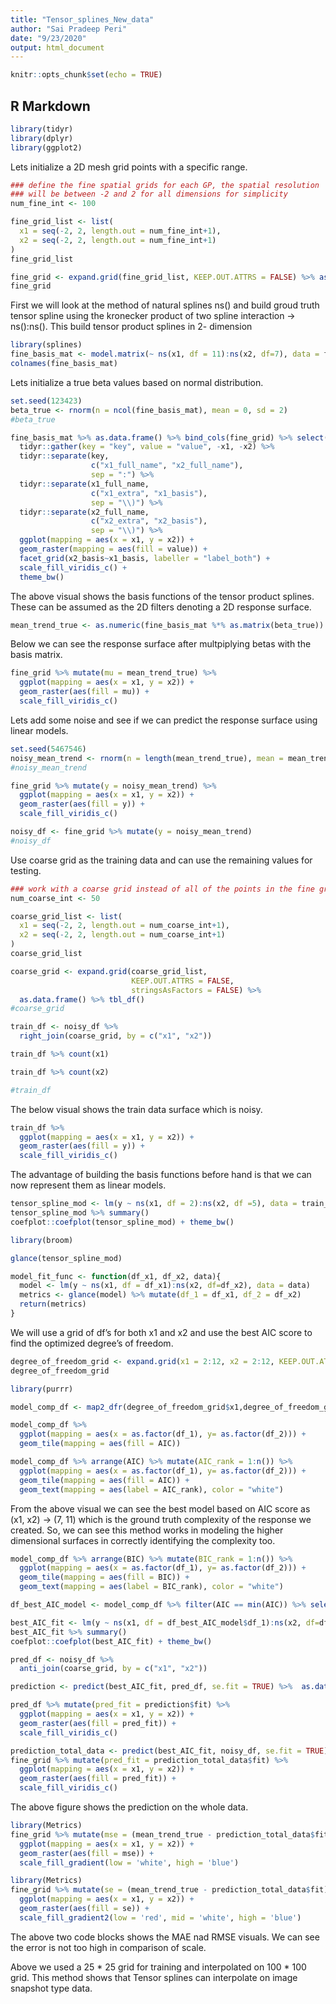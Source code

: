 ```yaml
---
title: "Tensor_splines_New_data"
author: "Sai Pradeep Peri"
date: "9/23/2020"
output: html_document
---
```


```r
knitr::opts_chunk$set(echo = TRUE)
```

## R Markdown

```r
library(tidyr)
library(dplyr)
library(ggplot2)
```

Lets initialize a 2D mesh grid points with a specific range.

```r
### define the fine spatial grids for each GP, the spatial resolution
### will be between -2 and 2 for all dimensions for simplicity
num_fine_int <- 100

fine_grid_list <- list(
  x1 = seq(-2, 2, length.out = num_fine_int+1),
  x2 = seq(-2, 2, length.out = num_fine_int+1)
)
fine_grid_list
```

```r
fine_grid <- expand.grid(fine_grid_list, KEEP.OUT.ATTRS = FALSE) %>% as.data.frame() %>% tbl_df()
fine_grid
```

First we will look at the method of natural splines ns() and build groud truth tensor spline using the kronecker product of two spline interaction -> ns():ns(). This build tensor product splines in 2- dimension

```r
library(splines)
fine_basis_mat <- model.matrix(~ ns(x1, df = 11):ns(x2, df=7), data = fine_grid)
colnames(fine_basis_mat) 
```

Lets initialize a true beta values based on normal distribution.

```r
set.seed(123423)
beta_true <- rnorm(n = ncol(fine_basis_mat), mean = 0, sd = 2)
#beta_true
```

```r
fine_basis_mat %>% as.data.frame() %>% bind_cols(fine_grid) %>% select(-`(Intercept)`) %>% 
  tidyr::gather(key = "key", value = "value", -x1, -x2) %>%
  tidyr::separate(key,
                  c("x1_full_name", "x2_full_name"),
                  sep = ":") %>% 
  tidyr::separate(x1_full_name,
                  c("x1_extra", "x1_basis"),
                  sep = "\\)") %>% 
  tidyr::separate(x2_full_name,
                  c("x2_extra", "x2_basis"),
                  sep = "\\)") %>% 
  ggplot(mapping = aes(x = x1, y = x2)) +
  geom_raster(mapping = aes(fill = value)) +
  facet_grid(x2_basis~x1_basis, labeller = "label_both") +
  scale_fill_viridis_c() +
  theme_bw() 
```

The above visual shows the basis functions of the tensor product splines. These can be assumed as the 2D filters denoting a 2D response surface.

```r
mean_trend_true <- as.numeric(fine_basis_mat %*% as.matrix(beta_true))
```

Below we can see the response surface after multpiplying betas with the basis matrix.

```r
fine_grid %>% mutate(mu = mean_trend_true) %>%
  ggplot(mapping = aes(x = x1, y = x2)) +
  geom_raster(aes(fill = mu)) +
  scale_fill_viridis_c()
```

Lets add some noise and see if we can predict the response surface using linear models.

```r
set.seed(5467546)
noisy_mean_trend <- rnorm(n = length(mean_trend_true), mean = mean_trend_true, sd = 0.3)
#noisy_mean_trend
```


```r
fine_grid %>% mutate(y = noisy_mean_trend) %>%
  ggplot(mapping = aes(x = x1, y = x2)) +
  geom_raster(aes(fill = y)) +
  scale_fill_viridis_c()
```

```r
noisy_df <- fine_grid %>% mutate(y = noisy_mean_trend)
#noisy_df
```

Use coarse grid as the training data and can use the remaining values for testing.
```r
### work with a coarse grid instead of all of the points in the fine grid
num_coarse_int <- 50

coarse_grid_list <- list(
  x1 = seq(-2, 2, length.out = num_coarse_int+1),
  x2 = seq(-2, 2, length.out = num_coarse_int+1)
)
coarse_grid_list
```

```r
coarse_grid <- expand.grid(coarse_grid_list,
                           KEEP.OUT.ATTRS = FALSE,
                           stringsAsFactors = FALSE) %>% 
  as.data.frame() %>% tbl_df()
#coarse_grid
```

```r
train_df <- noisy_df %>% 
  right_join(coarse_grid, by = c("x1", "x2"))

train_df %>% count(x1)

train_df %>% count(x2)

#train_df
```

The below visual shows the train data surface which is noisy. 
```r
train_df %>%
  ggplot(mapping = aes(x = x1, y = x2)) +
  geom_raster(aes(fill = y)) +
  scale_fill_viridis_c()
```


The advantage of building the basis functions before hand is that we can now represent them as linear models. 

```r
tensor_spline_mod <- lm(y ~ ns(x1, df = 2):ns(x2, df =5), data = train_df)
tensor_spline_mod %>% summary()
coefplot::coefplot(tensor_spline_mod) + theme_bw()
```


```r
library(broom)
```

```r
glance(tensor_spline_mod)
```

```r
model_fit_func <- function(df_x1, df_x2, data){
  model <- lm(y ~ ns(x1, df = df_x1):ns(x2, df=df_x2), data = data)
  metrics <- glance(model) %>% mutate(df_1 = df_x1, df_2 = df_x2)
  return(metrics)
}
```

We will use a grid of df's for both x1 and x2 and use the best AIC score to find the optimized degree's of freedom.

```r
degree_of_freedom_grid <- expand.grid(x1 = 2:12, x2 = 2:12, KEEP.OUT.ATTRS = FALSE) %>% as.data.frame() %>% tbl_df()
degree_of_freedom_grid
```

```r
library(purrr)
```

```r
model_comp_df <- map2_dfr(degree_of_freedom_grid$x1,degree_of_freedom_grid$x2, model_fit_func, data = noisy_df)
```

```r
model_comp_df %>% 
  ggplot(mapping = aes(x = as.factor(df_1), y= as.factor(df_2))) +
  geom_tile(mapping = aes(fill = AIC))
```

```r
model_comp_df %>% arrange(AIC) %>% mutate(AIC_rank = 1:n()) %>%
  ggplot(mapping = aes(x = as.factor(df_1), y= as.factor(df_2))) +
  geom_tile(mapping = aes(fill = AIC)) +
  geom_text(mapping = aes(label = AIC_rank), color = "white") 
```

From the above visual we can see the best model based on AIC score as (x1, x2) -> (7, 11) which is the ground truth complexity of the response we created. So, we can see this method works in modeling the higher dimensional surfaces in correctly identifying the complexity too.

```r
model_comp_df %>% arrange(BIC) %>% mutate(BIC_rank = 1:n()) %>%
  ggplot(mapping = aes(x = as.factor(df_1), y= as.factor(df_2))) +
  geom_tile(mapping = aes(fill = BIC)) +
  geom_text(mapping = aes(label = BIC_rank), color = "white") 
```


```r
df_best_AIC_model <- model_comp_df %>% filter(AIC == min(AIC)) %>% select(df_1, df_2)
```

```r
best_AIC_fit <- lm(y ~ ns(x1, df = df_best_AIC_model$df_1):ns(x2, df=df_best_AIC_model$df_2), data = train_df)
best_AIC_fit %>% summary()
coefplot::coefplot(best_AIC_fit) + theme_bw()
```

```r
pred_df <- noisy_df %>% 
  anti_join(coarse_grid, by = c("x1", "x2"))
```


```r
prediction <- predict(best_AIC_fit, pred_df, se.fit = TRUE) %>%  as.data.frame() %>% tbl_df()
```


```r
pred_df %>% mutate(pred_fit = prediction$fit) %>%
  ggplot(mapping = aes(x = x1, y = x2)) +
  geom_raster(aes(fill = pred_fit)) +
  scale_fill_viridis_c()
```

```r
prediction_total_data <- predict(best_AIC_fit, noisy_df, se.fit = TRUE) %>%  as.data.frame() %>% tbl_df()
fine_grid %>% mutate(pred_fit = prediction_total_data$fit) %>%
  ggplot(mapping = aes(x = x1, y = x2)) +
  geom_raster(aes(fill = pred_fit)) +
  scale_fill_viridis_c()
```

The above figure shows the prediction on the whole data.

```r
library(Metrics)
fine_grid %>% mutate(mse = (mean_trend_true - prediction_total_data$fit)^2) %>%
  ggplot(mapping = aes(x = x1, y = x2)) +
  geom_raster(aes(fill = mse)) +
  scale_fill_gradient(low = 'white', high = 'blue')
```

```r
library(Metrics)
fine_grid %>% mutate(se = (mean_trend_true - prediction_total_data$fit)) %>%
  ggplot(mapping = aes(x = x1, y = x2)) +
  geom_raster(aes(fill = se)) +
  scale_fill_gradient2(low = 'red', mid = 'white', high = 'blue')
```

The above two code blocks shows the MAE nad RMSE visuals. We can see the error is not too high in comparison of scale.

Above we used a 25 * 25 grid for training and interpolated on 100 * 100 grid. This method shows that Tensor splines can interpolate on image snapshot type data. 





